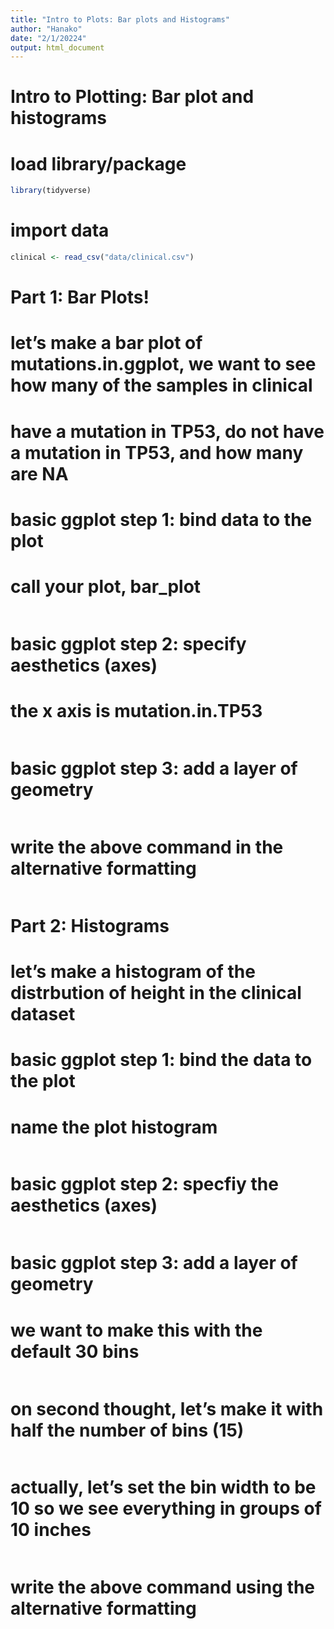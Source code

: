 ```yaml
---
title: "Intro to Plots: Bar plots and Histograms"
author: "Hanako"
date: "2/1/20224"
output: html_document
---
```


# Intro to Plotting: Bar plot and histograms

# load library/package
```r
library(tidyverse)
```

# import data
```r
clinical <- read_csv("data/clinical.csv")
```

# Part 1: Bar Plots!
# let's make a bar plot of mutations.in.ggplot, we want to see how many of the samples in clinical
# have a mutation in TP53, do not have a mutation in TP53, and how many are NA

# basic ggplot step 1: bind data to the plot
# call your plot, bar_plot
```r

```

# basic ggplot step 2: specify aesthetics (axes)
# the x axis is mutation.in.TP53
```r


```

# basic ggplot step 3: add a layer of geometry
```r


```

# write the above command in the alternative formatting
```r


```




# Part 2: Histograms
# let's make a histogram of the distrbution of height in the clinical dataset

# basic ggplot step 1: bind the data to the plot
# name the plot histogram
```r


```

# basic ggplot step 2: specfiy the aesthetics (axes)
```r

```

# basic ggplot step 3: add a layer of geometry
# we want to make this with the default 30 bins
```r

```


# on second thought, let's make it with half the number of bins (15)
```r

```

# actually, let's set the bin width to be 10 so we see everything in groups of 10 inches
```r

```

# write the above command using the alternative formatting
```r


```



